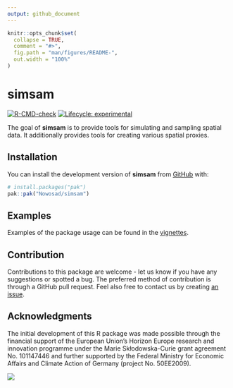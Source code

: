 ```yaml
---
output: github_document
---
```


<!-- README.md is generated from README.Rmd. Please edit that file -->

```r
knitr::opts_chunk$set(
  collapse = TRUE,
  comment = "#>",
  fig.path = "man/figures/README-",
  out.width = "100%"
)
```

# simsam

<!-- badges: start -->
[![R-CMD-check](https://github.com/Nowosad/simsam/actions/workflows/R-CMD-check.yaml/badge.svg)](https://github.com/Nowosad/simsam/actions/workflows/R-CMD-check.yaml)
[![Lifecycle: experimental](https://img.shields.io/badge/lifecycle-experimental-orange.svg)](https://lifecycle.r-lib.org/articles/stages.html#experimental)
<!-- badges: end -->

The goal of **simsam** is to provide tools for simulating and sampling spatial data.
It additionally provides tools for creating various spatial proxies.

## Installation

You can install the development version of **simsam** from [GitHub](https://github.com/) with:

``` r
# install.packages("pak")
pak::pak("Nowosad/simsam")
```

## Examples

Examples of the package usage can be found in the [vignettes](https://nowosad.github.io/simsam/articles/).

## Contribution

Contributions to this package are welcome - let us know if you have any suggestions or spotted a bug. 
The preferred method of contribution is through a GitHub pull request. 
Feel also free to contact us by creating [an issue](https://github.com/nowosad/simsam/issues).

## Acknowledgments

The initial development of this R package was made possible through the financial support of the European Union’s Horizon Europe research and innovation programme under the Marie Skłodowska-Curie grant agreement No. 101147446 and further supported by the Federal Ministry for Economic Affairs and Climate Action of Germany (project No. 50EE2009).

![](https://rea.ec.europa.eu/sites/default/files/styles/oe_theme_medium_2x_no_crop/public/2021-04/EN-Funded%20by%20the%20EU-POS.jpg?itok=Qx-y2s5d)
